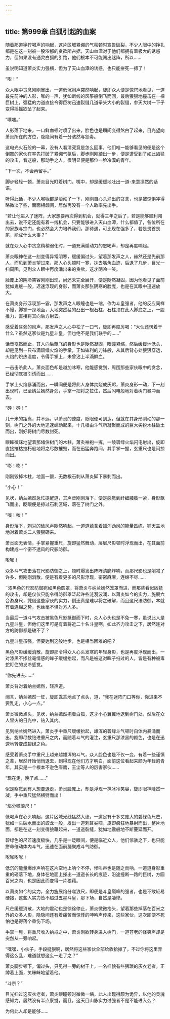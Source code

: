 ```yaml
---
---
---
```

title: 第999章 白狐引起的血案
---



随着那道狰狞喝声的响起，这片区域紧绷的气氛顿时宣告破裂，不少人眼中的挣扎都是在这一刻被一股浓郁的贪欲所占据，天山血潭对于他们都拥有着极大的诱惑力，但如果没有通灵白狐的引路，他们根本不可能闯出逑阵，所以……

虽说明知道萧炎实力强横，但为了天山血潭的诱惑，也只能拼死一搏了！

“嘭！”

众人眼中贪念刚刚冒出，一道低沉闷声突然响起，旋即众人便是惊愕地看见，一道最先前冲的人影，嘭的一声，犹如断线的风筝般倒飞而回，最后狠狠地撞击在一棵巨树上，强猛的力道直接令得巨树迅速裂缝几道拳头大小的裂缝，参天大树一下子变得摇摇欲坠了起来。

“噗嗤。”

人影落下地来，一口鲜血顿时喷了出来，脸色也是瞬间变得煞白了起来，目光望向萧炎所在的方位，隐隐间有着一分骇然与怨毒。

这电光火石般的一幕，没有人看清究竟是怎么回事，他们唯一能够看见的便是这个倒霉的家伙在率先打破了紧绷气氛后，脚步刚刚踏出一步，便是遭受到了如此凶猛的攻击，看这般，那动手之人，很明显便是那位一脸冷漠的青年。

“下一次，不会再留手。”

脚步轻轻一顿，萧炎目光盯着树门，嘴中，却是缓缓地吐出一道-来意凛然的话语。

听得此话，不少人喉咙都是滚动了一下，刚刚自心头涌出的贪念，也是被惊惧冲得略微淡了些，面面相觑间，居然再没有一个人敢率先出手。

“若让他进入了迷阵，大家想要再次得到机会，就得三年之后了，若是能够顺利闯出去，说不定还能有着一线机会，只要能够进入天山血潭，什么都值了，各位所在的家族与宗门，也必然会大力培养我们，那待遇，可比现在强多了，若是畏首畏尾，能成什么大事？”

就在众人心中贪念稍稍弱化时，一道充满煽动力的怒喝声，却是再度响起。

萧炎眼神在这一刻变得异常阴寒，缓缓偏过头，望着那发声之人，赫然还是先前那人，而见到萧炎望过来，那人心头顿时一寒，抹去嘴角血迹，后退了几步，目光一扫周围，见到众人眼中再度涌出来的贪欲，这才阴冷一笑。

脸庞上的阴冷笑容刚刚出现，尚还未完全展开，便是陡然凝固，因为他看见了面前犹如鬼魅一般，迟速浮现的身影，而萧炎那张阴寒的脸庞，也是在其眼中迅速放大。

在萧炎身形浮现那一霎，那发声之人眼瞳也是一缩，作为斗皇强者，他的反应同样不慢，脚掌一跺地面，大地突然猛的凸出一根石柱，石柱顶在此人脚底之上，一股推力，直接将其向后方射去。

感受着耳旁的风声，那发声之人心中松了一口气，旋即再度厉喝：“大伙还愣着干什么？虽然这家伙是九星斗皇，但也绝不是我们联手的……”

话音戛然而止，其人向后飘飞的身形也是陡然凝固，眼瞳紧缩，然后缓缓地低头，却是见到一只布满碧绿火焰的手掌，正如锋利的刀锋般，从其后背心处狠狠穿透，火焰的炽热温度，令得手掌上，未曾沾上半滴鲜血。

一击击杀此人，萧炎面色却是越加冰寒，他能感觉到，周围那些家伙眼中的贪念，已经彻底被引诱而出……

手掌上火焰暴涌而出，一瞬间便是将此人身体焚烧成灰烬，萧炎身形一动，下一刻出现时，已至纳兰嫣然身旁，手掌一把将之拉住，然后闪电般地对着树门暴冲而去。

“砰！砰！”

几十米的距离，并不远，以萧炎的速度，眨眼便可到达，但就在其身形刚动的那一刻，树门之外的大地迅速蠕动起来，十几根由斗气所凝聚而成的巨大尖锐木柱破土而出，刚好将树门尽数封死。

眼眸微眯地望着那堵住树门的木柱，萧灸袖袍一挥，一绫碧绿火焰闪电射出，旋即直接摧枯拉朽般地将之尽数摧毁，而在迅猛奔跑间，其手掌一握，玄重尺也是闪掠而出。

“嘭！嘭！”

刚刚毁掉木柱，地面一颤，无数根石刺从萧炎脚下暴刺而出。

“小心！”

见状，纳兰嫣然急忙提醒道，其声音刚刚落下，便是感觉到纤细腰肢一紧，身形飘飞而出，眨眼便是掠过石刺区域，落在了树门之外。

“嗤！嗤！”

身形落下，刺耳的破风声陡然响起，一道道蕴含着雄浑劲风的能量匹练，铺天盖地地对着萧炎二人狠狠砸来。

萧炎面无表情，手掌紧握重尺，旋即猛然舞动，层层尺影顿时浮现而出，在其面前构建成一个密不透风的尺影防御。

嘭嘭！

众多斗气攻击落在尺影防御之上，顿时爆发出阵阵清脆炸响，而那尺影也是削减了许多，但刚刚消散，便是有着更多的尺影浮现，密密麻麻，连绵不尽……

¨漆黑色的尺影防御宛如黑色圆罩，将萧炎与纳兰嫣然笼罩而进，而那些看似凶猛的攻击，却是仅仅只能令得防御罩泛起许些涟漪波澜，以萧炎如今的实力，施展六合游身尺，凭借这些家伙的实力，倒还真是难以将之破解，而且这尺法防御，本就有着连绵之势，也丝毫不惧对方人多。

当最后一道斗气攻击被黑色尺影抵御而下时，众人心头也是不免一寒，虽说此人是九星斗皇，但他们这里可是有着将近二十名斗皇啊，如此齐力攻击之下，居然连对方的防御都是破不了？

九星斗皇虽强，但要达到这般地步，也是相当困难的吧？

黑色尺影缓缓消散，旋即那令得众人心头发寒的年轻身影，也是再度浮现而出，一对漆黑不掺丝毫情感的眸子缓缓抬起，而凡是被这对眸子扫过的人，皆是有种被毒蛇盯住的发冷感觉。

“你先进去……”

萧炎背对着纳兰嫣然，轻声道。

闻言，纳兰嫣然一怔，旋即乖乖地点了点头，道，“我在迷阵门口等你，你进来不要乱走，小心一点。”

萧炎微微点头，见状，纳兰嫣然抱着白狐，这才小心翼翼地退到树门处，然后在众人冒火的日光中，钻入其内。

见到纳兰嫣然进入，萧炎手中重尺缓缓抬起，雄浑的碧绿斗气顿时自体内暴涌而出，旋即尽数钻进重尺之内，而随着斗气的灌注，玄重尺那漆黑的颜色，也是在迅速地转变成碧绿之色。

感受着萧炎手中重尺上越来越雄浑的斗气，众人脸色也是不仅一变，有着一些谨慎之辈，居然开始悄悄退去，到得现在他们方才明白，面前这位看起来颇为年轻的青年，其实是一个根本不逊色唐鹰，王尘等人的厉害家伙……

“现在走，晚了点……”

似是察觉到有人想要退走，萧炎脸庞上，却是浮现一抹冰冷笑容，旋即眼神陡然一凝，手中重尺猛然横劈而出！

“焰分噬浪尺！”

低喝声在心头响起，这片区域光线猛然大涨，一道足有十多丈庞大的碧绿色尺芒，犹如一头破水而出的蛟龙一般，发出一道刺耳尖啸，旋即疯狂地暴射而出，整片地面，都是在这一刻变得狼藉起来，一道道裂缝，犹如地震般地不断蔓延而开。

碧绿色的尺芒速度极快，几乎是一眨眼间，便是临近众人，他们惊骇之下，也只能拼命催动体内斗气，迅速在面前凝聚成斗气防御。

嘭嘭嘭嘭！

低沉的能量爆炸声响在这片空地上响个不停，惨叫声也是随之而响，一道道身影重重的砸落下地，身体在地面上搽出一道道长长的痕迹，沿途撞断一路的巨树，方圆百米之内，也是因此而变得一片狼藉。

以萧炎如今的实力，全力施展焰分噬浪尺，即便是斗皇巅峰的强者，也是不敢轻易硬接，这些人实力皆不超过五星斗皇，那下场，自然是凄惨。

尺芒缓缓消散，大地的震动也是徐徐停止，萧炎微微抬头，望着那些掉落在百米之外的众多人影，隐隐间还有着痛苦而惊悸的呻吟声传来，这些家伙，这次即便不死怕也是得落个重伤下场。

手掌一晃，将重尺收入纳戒之中，萧炎刚欲转身进入树门，一道苍老的怪笑声却是突然从一旁响起。

“嘿嘿，小伙子，手段挺狠啊，居然将这些家伙全部给收拾掉了，不过你将这里弄得这么乱，难道就想这么一走了之？”

萧炎脚步顿下，偏过头，只见得一旁的树干上，一名样貌有些猥琐的灰衣老者，正蹲着上面，笑眯眯地望着他。

“斗宗？”

目光扫过这灰衣老者，萧炎眼瞳顿时微微一缩，此人出现得颇为诡异，以他的灵魂感知力，居然没有半点察觉，而且，这天目山脉实力过强者不是不能进入么？

为何此人却是能够……